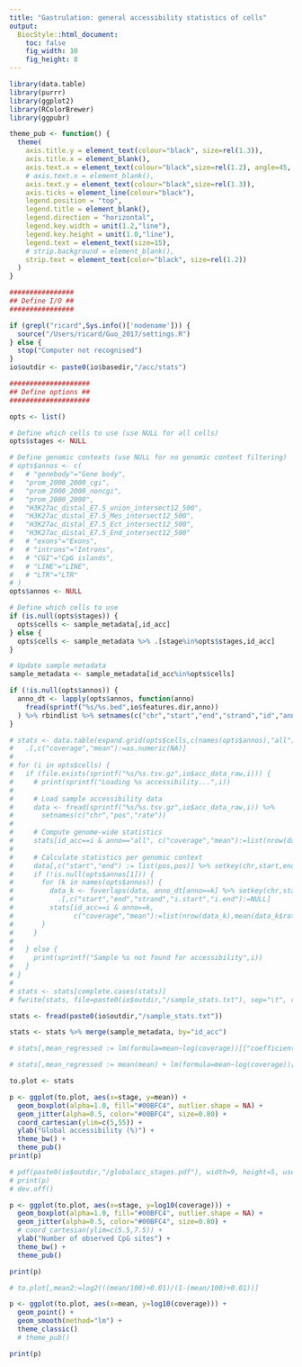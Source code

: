 ```yaml
---
title: "Gastrulation: general accessibility statistics of cells"
output:
  BiocStyle::html_document: 
    toc: false
    fig_width: 10
    fig_height: 8
---
```


```r
library(data.table)
library(purrr)
library(ggplot2)
library(RColorBrewer)
library(ggpubr)
```

```r
theme_pub <- function() {
  theme(
    axis.title.y = element_text(colour="black", size=rel(1.3)),
    axis.title.x = element_blank(),
    axis.text.x = element_text(colour="black",size=rel(1.2), angle=45, hjust=1, vjust=1),
    # axis.text.x = element_blank(),
    axis.text.y = element_text(colour="black",size=rel(1.3)),
    axis.ticks = element_line(colour="black"),
    legend.position = "top",
    legend.title = element_blank(),
    legend.direction = "horizontal",
    legend.key.width = unit(1.2,"line"),
    legend.key.height = unit(1.0,"line"),
    legend.text = element_text(size=15),
    # strip.background = element_blank(),
    strip.text = element_text(color="black", size=rel(1.2))
  )
}
```

<!-- Define settings -->
```r

################
## Define I/O ##
################

if (grepl("ricard",Sys.info()['nodename'])) {
  source("/Users/ricard/Guo_2017/settings.R")
} else {
  stop("Computer not recognised")
}
io$outdir <- paste0(io$basedir,"/acc/stats")

####################
## Define options ##
####################

opts <- list()

# Define which cells to use (use NULL for all cells)
opts$stages <- NULL

# Define genomic contexts (use NULL for no genomic context filtering)
# opts$annos <- c(
#   # "genebody"="Gene body",
#   "prom_2000_2000_cgi",
#   "prom_2000_2000_noncgi",
#   "prom_2000_2000",
#   "H3K27ac_distal_E7.5_union_intersect12_500",
#   "H3K27ac_distal_E7.5_Mes_intersect12_500",
#   "H3K27ac_distal_E7.5_Ect_intersect12_500",
#   "H3K27ac_distal_E7.5_End_intersect12_500"
#   # "exons"="Exons",
#   # "introns"="Introns",
#   # "CGI"="CpG islands",
#   # "LINE"="LINE",
#   # "LTR"="LTR"
# )
opts$annos <- NULL

# Define which cells to use
if (is.null(opts$stages)) {
  opts$cells <- sample_metadata[,id_acc]
} else {
  opts$cells <- sample_metadata %>% .[stage%in%opts$stages,id_acc]
}

# Update sample metadata
sample_metadata <- sample_metadata[id_acc%in%opts$cells]
```

<!-- Load genomic contexts metadata -->
```r
if (!is.null(opts$annos)) {
  anno_dt <- lapply(opts$annos, function(anno) 
    fread(sprintf("%s/%s.bed",io$features.dir,anno))
  ) %>% rbindlist %>% setnames(c("chr","start","end","strand","id","anno"))
}
```

<!-- Load accessibility data and filter genomic contexts -->
```r
# stats <- data.table(expand.grid(opts$cells,c(names(opts$annos),"all"))) %>% setnames(c("id_acc","anno")) %>%
#   .[,c("coverage","mean"):=as.numeric(NA)]
# 
# for (i in opts$cells) {
#   if (file.exists(sprintf("%s/%s.tsv.gz",io$acc_data_raw,i))) {
#     # print(sprintf("Loading %s accessibility...",i))
# 
#     # Load sample accessibility data
#     data <- fread(sprintf("%s/%s.tsv.gz",io$acc_data_raw,i)) %>% 
#       setnames(c("chr","pos","rate"))
# 
#     # Compute genome-wide statistics
#     stats[id_acc==i & anno=="all", c("coverage","mean"):=list(nrow(data),mean(data$rate)*100)]
# 
#     # Calculate statistics per genomic context
#     data[,c("start","end") := list(pos,pos)] %>% setkey(chr,start,end)
#     if (!is.null(opts$annos[1])) {
#       for (k in names(opts$annos)) {
#         data_k <- foverlaps(data, anno_dt[anno==k] %>% setkey(chr,start,end), nomatch=0) %>%
#           .[,c("start","end","strand","i.start","i.end"):=NULL]
#         stats[id_acc==i & anno==k,
#               c("coverage","mean"):=list(nrow(data_k),mean(data_k$rate)*100)]
#       }
#     }
# 
#   } else {
#     print(sprintf("Sample %s not found for accessibility",i))
#   }
# }
# 
# stats <- stats[complete.cases(stats)]
# fwrite(stats, file=paste0(io$outdir,"/sample_stats.txt"), sep="\t", row.names=F, col.names=T)
```

```r
stats <- fread(paste0(io$outdir,"/sample_stats.txt"))
```

```r
stats <- stats %>% merge(sample_metadata, by="id_acc")
```

<!-- Regress out effect of library size -->
```r
# stats[,mean_regressed := lm(formula=mean~log(coverage))[["coefficients"]][1] + lm(formula=mean~log(coverage))[["residuals"]], by=c("stage_lineage")]

# stats[,mean_regressed := mean(mean) + lm(formula=mean~log(coverage))[["residuals"]], by=c("stage")]
```

<!-- Boxplots with mean accessibility rate per stage -->
```r
to.plot <- stats

p <- ggplot(to.plot, aes(x=stage, y=mean)) +
  geom_boxplot(alpha=1.0, fill="#00BFC4", outlier.shape = NA) +
  geom_jitter(alpha=0.5, color="#00BFC4", size=0.80) +
  coord_cartesian(ylim=c(5,55)) +
  ylab("Global accessibility (%)") +
  theme_bw() +
  theme_pub()
print(p)

# pdf(paste0(io$outdir,"/globalacc_stages.pdf"), width=9, height=5, useDingbats = F)
# print(p)
# dev.off()
```


<!-- Boxplots with covearge per stage -->
```r
p <- ggplot(to.plot, aes(x=stage, y=log10(coverage))) +
  geom_boxplot(alpha=1.0, fill="#00BFC4", outlier.shape = NA) +
  geom_jitter(alpha=0.5, color="#00BFC4", size=0.80) +
  # coord_cartesian(ylim=c(5.5,7.5)) +
  ylab("Number of observed CpG sites") +
  theme_bw() +
  theme_pub()

print(p)
```

<!-- Correlation between mean accesibility rate and coverage -->

```r
# to.plot[,mean2:=log2(((mean/100)+0.01)/(1-(mean/100)+0.01))]

p <- ggplot(to.plot, aes(x=mean, y=log10(coverage))) +
  geom_point() +
  geom_smooth(method="lm") +
  theme_classic()
  # theme_pub()

print(p)
```
